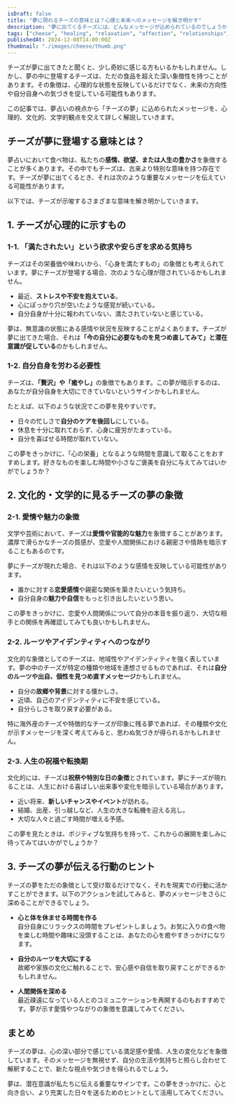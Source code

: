 ```yaml
---
isDraft: false
title: "夢に現れるチーズの意味とは？心理と未来へのメッセージを解き明かす"
description: "夢に出てくるチーズには、どんなメッセージが込められているのでしょうか？心理や文化、文学の視点を交え、チーズの夢があなたに何を伝えようとしているのかを紐解きます。"
tags: ["cheese", "healing", "relaxation", "affection", "relationships", "abundance", "happiness", "good-luck"]
publishedAt: 2024-12-08T14:00:00Z
thumbnail: "./images/cheese/thumb.png"
---
```


チーズが夢に出てきたと聞くと、少し奇妙に感じる方もいるかもしれません。しかし、夢の中に登場するチーズは、ただの食品を超えた深い象徴性を持つことがあります。その象徴は、心理的な状態を反映しているだけでなく、未来の方向性や自分自身への気づきを促している可能性もあります。

この記事では、夢占いの視点から「チーズの夢」に込められたメッセージを、心理的、文化的、文学的観点を交えて詳しく解説していきます。

<TableOfContents />

<AdUnit />

## チーズが夢に登場する意味とは？

夢占いにおいて食べ物は、私たちの<strong>感情、欲望、または人生の豊かさ</strong>を象徴することが多くあります。その中でもチーズは、古来より特別な意味を持つ存在です。チーズが夢に出てくるとき、それは次のような重要なメッセージを伝えている可能性があります。

以下では、チーズが示唆するさまざまな意味を解き明かしていきます。

<AdUnit />

## 1. チーズが心理的に示すもの

### 1-1. 「満たされたい」という欲求や安らぎを求める気持ち

チーズはその栄養価や味わいから、「心身を満たすもの」の象徴とも考えられています。夢にチーズが登場する場合、次のような心理が隠されているかもしれません。

- 最近、<strong>ストレスや不安を抱えている</strong>。
- 心にぽっかり穴が空いたような感覚が続いている。
- 自分自身が十分に報われていない、満たされていないと感じている。

夢は、無意識の状態にある感情や状況を反映することがよくあります。チーズが夢に出てきた場合、それは<strong>「今の自分に必要なものを見つめ直してみて」と潜在意識が促している</strong>のかもしれません。

### 1-2. 自分自身を労わる必要性

チーズは、<strong>「贅沢」や「癒やし」</strong>の象徴でもあります。この夢が暗示するのは、あなたが自分自身を大切にできていないというサインかもしれません。

たとえば、以下のような状況でこの夢を見やすいです。

- 日々の忙しさで<strong>自分のケアを後回し</strong>にしている。
- 休息を十分に取れておらず、心身に疲労がたまっている。
- 自分を喜ばせる時間が取れていない。

この夢をきっかけに、「心の栄養」となるような時間を意識して取ることをおすすめします。好きなものを楽しむ時間や小さなご褒美を自分に与えてみてはいかがでしょうか？

<AdUnit />

## 2. 文化的・文学的に見るチーズの夢の象徴

### 2-1. 愛情や魅力の象徴

文学や芸術において、チーズは<strong>愛情や官能的な魅力</strong>を象徴することがあります。濃厚で滑らかなチーズの質感が、恋愛や人間関係における親密さや情熱を暗示することもあるのです。

夢にチーズが現れた場合、それは以下のような感情を反映している可能性があります。

- 誰かに対する<strong>恋愛感情</strong>や親密な関係を築きたいという気持ち。
- 自分自身の<strong>魅力や自信</strong>をもっと引き出したいという思い。

この夢をきっかけに、恋愛や人間関係について自分の本音を振り返り、大切な相手との関係を再確認してみても良いかもしれません。

### 2-2. ルーツやアイデンティティへのつながり

文化的な象徴としてのチーズは、地域性やアイデンティティを強く表しています。夢の中のチーズが特定の種類や地域を連想させるものであれば、それは<strong>自分のルーツや出自、個性を見つめ直すメッセージ</strong>かもしれません。

- 自分の<strong>故郷や背景</strong>に対する懐かしさ。
- 近頃、自己のアイデンティティに不安を感じている。
- 自分らしさを取り戻す必要がある。

特に海外産のチーズや特徴的なチーズが印象に残る夢であれば、その種類や文化が示すメッセージを深く考えてみると、思わぬ気づきが得られるかもしれません。

### 2-3. 人生の祝福や転換期

文化的には、チーズは<strong>祝祭や特別な日の象徴</strong>とされています。夢にチーズが現れることは、人生における喜ばしい出来事や変化を暗示している場合があります。

- 近い将来、<strong>新しいチャンスやイベント</strong>が訪れる。
- 結婚、出産、引っ越しなど、人生の大きな転機を迎える兆し。
- 大切な人々と過ごす時間が増える予感。

この夢を見たときは、ポジティブな気持ちを持って、これからの展開を楽しみに待ってみてはいかがでしょうか？

<AdUnit />

## 3. チーズの夢が伝える行動のヒント

チーズの夢をただの象徴として受け取るだけでなく、それを現実での行動に活かすことができます。以下のアクションを試してみると、夢のメッセージをさらに深めることができるでしょう。

- <strong>心と体を休ませる時間を作る</strong>
  <br />
  自分自身にリラックスの時間をプレゼントしましょう。お気に入りの食べ物を楽しむ時間や趣味に没頭することは、あなたの心を癒やすきっかけになります。

- <strong>自分のルーツを大切にする</strong>
  <br />
  故郷や家族の文化に触れることで、安心感や自信を取り戻すことができるかもしれません。

- <strong>人間関係を深める</strong>
  <br />
  最近疎遠になっている人とのコミュニケーションを再開するのもおすすめです。夢が示す愛情やつながりの象徴を意識してみてください。

<AdUnit />

## まとめ

チーズの夢は、心の深い部分で感じている満足感や愛情、人生の変化などを象徴しています。そのメッセージを無視せず、自分の生活や気持ちと照らし合わせて解釈することで、新たな視点や気づきを得られるでしょう。

夢は、潜在意識が私たちに伝える重要なサインです。この夢をきっかけに、心と向き合い、より充実した日々を送るためのヒントとして活用してみてください。
